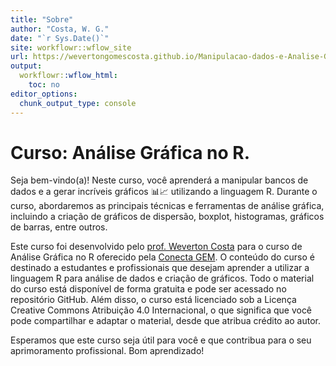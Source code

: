 ```yaml
---
title: "Sobre"
author: "Costa, W. G."
date: "`r Sys.Date()`"
site: workflowr::wflow_site
url: https://wevertongomescosta.github.io/Manipulacao-dados-e-Analise-Grafica-R/about.html
output:
  workflowr::wflow_html:
    toc: no
editor_options:
  chunk_output_type: console
---
```


# Curso: Análise Gráfica no R.

Seja bem-vindo(a)! Neste curso, você aprenderá a manipular bancos de dados e a gerar incríveis gráficos 📊📈 utilizando a linguagem R. Durante o curso, abordaremos as principais técnicas e ferramentas de análise gráfica, incluindo a criação de gráficos de dispersão, boxplot, histogramas, gráficos de barras, entre outros.

Este curso foi desenvolvido pelo [prof. Weverton Costa](https://github.com/wevertongomescosta/) para o curso de Análise Gráfica no R oferecido pela [Conecta GEM](https://www.conectagem.com/). O conteúdo do curso é destinado a estudantes e profissionais que desejam aprender a utilizar a linguagem R para análise de dados e criação de gráficos. Todo o material do curso está disponível de forma gratuita e pode ser acessado no repositório GitHub. Além disso, o curso está licenciado sob a Licença Creative Commons Atribuição 4.0 Internacional, o que significa que você pode compartilhar e adaptar o material, desde que atribua crédito ao autor.

Esperamos que este curso seja útil para você e que contribua para o seu aprimoramento profissional. Bom aprendizado!

